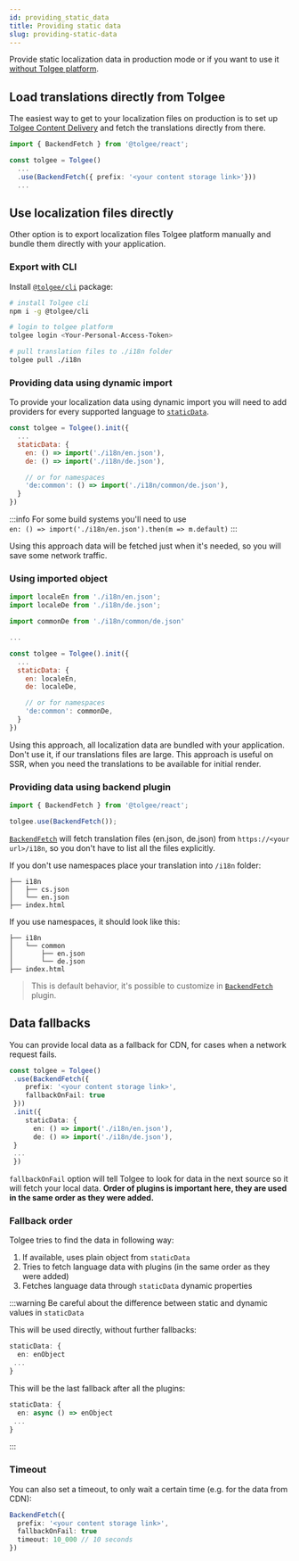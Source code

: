 ```yaml
---
id: providing_static_data
title: Providing static data
slug: providing-static-data
---
```


Provide static localization data in production mode or if you want to use it [without Tolgee platform](./usage-without-platform).

## Load translations directly from Tolgee

The easiest way to get to your localization files on production is to set up [Tolgee Content Delivery](/platform/projects_and_organizations/content_delivery) and fetch the translations directly from there.

```ts
import { BackendFetch } from '@tolgee/react';

const tolgee = Tolgee()
  ...
  .use(BackendFetch({ prefix: '<your content storage link>'}))
  ...
```

## Use localization files directly

Other option is to export localization files Tolgee platform manually and bundle them directly with your application.

### Export with CLI


Install [`@tolgee/cli`](/tolgee-cli) package:

```bash
# install Tolgee cli
npm i -g @tolgee/cli

# login to tolgee platform
tolgee login <Your-Personal-Access-Token>

# pull translation files to ./i18n folder
tolgee pull ./i18n
```

### Providing data using dynamic import

To provide your localization data using dynamic import you will need to add providers for every supported language to [`staticData`](./api/core_package/options#staticdata).

```jsx
const tolgee = Tolgee().init({
  ...
  staticData: {
    en: () => import('./i18n/en.json'),
    de: () => import('./i18n/de.json'),

    // or for namespaces
    'de:common': () => import('./i18n/common/de.json'),
  }
})
```

:::info
For some build systems you'll need to use <br/>
`en: () => import('./i18n/en.json').then(m => m.default)`
:::


Using this approach data will be fetched just when it's needed, so you will save some network traffic.

### Using imported object

```jsx
import localeEn from './i18n/en.json';
import localeDe from './i18n/de.json';

import commonDe from './i18n/common/de.json'

...

const tolgee = Tolgee().init({
  ...
  staticData: {
    en: localeEn,
    de: localeDe,

    // or for namespaces
    'de:common': commonDe,
  }
})
```

Using this approach, all localization data are bundled with your application. Don't use it, if our translations files are large. This approach is useful on SSR, when you need the translations to be available for initial render.

### Providing data using backend plugin

```jsx
import { BackendFetch } from '@tolgee/react';

tolgee.use(BackendFetch());
```

[`BackendFetch`](./api/web_package/plugins#backendfetch) will fetch translation files (en.json, de.json) from `https://<your url>/i18n`, so you don't have to list all the files explicitly.

If you don't use namespaces place your translation into `/i18n` folder:

```
├── i18n
│   ├── cs.json
│   └── en.json
├── index.html
```

If you use namespaces, it should look like this:

```
├── i18n
│   └── common
│       ├── en.json
│       └── de.json
├── index.html
```

> This is default behavior, it's possible to customize in [`BackendFetch`](./api/web_package/plugins#backendfetch) plugin.


## Data fallbacks

You can provide local data as a fallback for CDN, for cases when a network request fails.

```ts
const tolgee = Tolgee()
 .use(BackendFetch({
    prefix: '<your content storage link>',
    fallbackOnFail: true
 }))
 .init({
    staticData: {
      en: () => import('./i18n/en.json'),
      de: () => import('./i18n/de.json'),
 }
 ...
 })
```

`fallbackOnFail` option will tell Tolgee to look for data in the next source so it will fetch your local data. **Order of plugins is important here, they are used in the same order as they were added.**

### Fallback order

Tolgee tries to find the data in following way:

 1. If available, uses plain object from `staticData`
 2. Tries to fetch language data with plugins (in the same order as they were added)
 3. Fetches language data through `staticData` dynamic properties

:::warning
Be careful about the difference between static and dynamic values in `staticData`

This will be used directly, without further fallbacks:

```ts
staticData: {
  en: enObject
 ...
}
```

This will be the last fallback after all the plugins:
```ts
staticData: {
  en: async () => enObject
 ...
}
```
:::

### Timeout

You can also set a timeout, to only wait a certain time (e.g. for the data from CDN):

```ts
BackendFetch({
  prefix: '<your content storage link>',
  fallbackOnFail: true
  timeout: 10_000 // 10 seconds
})
```